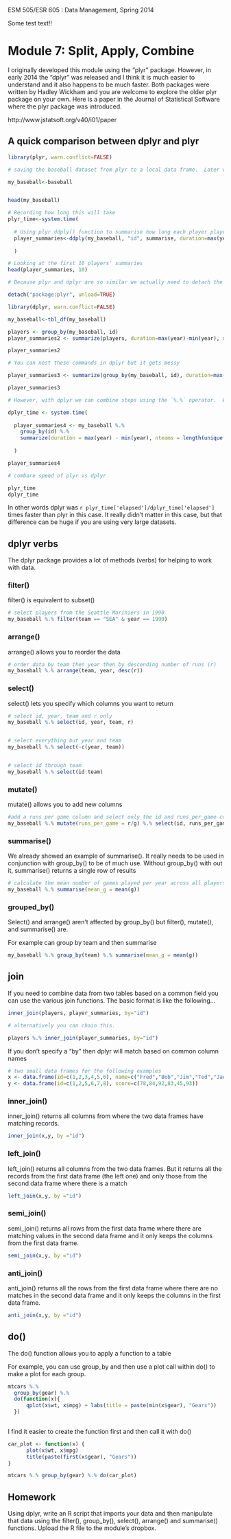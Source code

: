 ESM 505/ESR 605 : Data Management, Spring 2014

Some test text!!

Module 7: Split, Apply, Combine
====================

I originally developed this module using the "plyr" package.  However, in early 2014 the "dplyr" was released and I think it is much easier to understand and it also happens to be much faster.  Both packages were written by Hadley Wickham and you are welcome to explore the older plyr package on your own.  Here is a paper in the Journal of Statistical Software where the plyr package was introduced.

http://www.jstatsoft.org/v40/i01/paper

## A quick comparison between dplyr and plyr

```r

library(plyr, warn.conflict=FALSE)

# saving the baseball dataset from plyr to a local data frame.  Later we will detach the plyr library when we load dplyr and we'll loose the baseball data otherwise. 

my_baseball<-baseball


head(my_baseball)

# Recording how long this will take
plyr_time<-system.time(
  
  # Using plyr ddply() function to summarise how long each player played baseball and how many teams he was on
  player_summaries<-ddply(my_baseball, "id", summarise, duration=max(year)-min(year), nteams=length(unique(team)))
  
  )

# Looking at the first 10 players' summaries
head(player_summaries, 10)


```


```r

# Because plyr and dplyr are so similar we actually need to detach the plyr package before we can load the dplyr package properly

detach("package:plyr", unload=TRUE)

library(dplyr, warn.conflict=FALSE)

my_baseball<-tbl_df(my_baseball)

players <- group_by(my_baseball, id)
player_summaries2 <- summarize(players, duration=max(year)-min(year), nteams=length(unique(team)))

player_summaries2

# You can nest these commands in dplyr but it gets messy

player_summaries3 <- summarize(group_by(my_baseball, id), duration=max(year)-min(year), nteams=length(unique(team)))

player_summaries3

# However, with dplyr we can combine steps using the `%.%` operator.  When using the `%.%` operator you don't need to include the name of the data table inside the function call.  (i.e.   "mydata %.% filter(x==10)"  is the same as "filter(mydata, x==10)".  

dplyr_time <- system.time(
  
  player_summaries4 <- my_baseball %.% 
    group_by(id) %.% 
    summarize(duration = max(year) - min(year), nteams = length(unique(team)))
  
  )

player_summaries4

# combare speed of plyr vs dplyr

plyr_time
dplyr_time

```
In other words dplyr was `r plyr_time['elapsed']/dplyr_time['elapsed']` times faster than plyr in this case. It really didn't matter in this case, but that difference can be huge if you are using very large datasets.

## dplyr verbs

The dplyr package provides a lot of methods (verbs) for helping to work with data.

### filter()

filter() is equivalent to subset()

```r
# select players from the Seattle Mariniers in 1990
my_baseball %.% filter(team == "SEA" & year == 1990)

```


### arrange()

arrange() allows you to reorder the data


```r

# order data by team then year then by descending number of runs (r) 
my_baseball %.% arrange(team, year, desc(r))

```

### select()

select() lets you specify which columns you want to return


```r
# select id, year, team and r only
my_baseball %.% select(id, year, team, r)


# select everything but year and team
my_baseball %.% select(-c(year, team)) 


# select id through team
my_baseball %.% select(id:team)


```

### mutate()
mutate() allows you to add new columns
```r
#add a runs per game column and select only the id and runs_per_game column for return
my_baseball %.% mutate(runs_per_game = r/g) %.% select(id, runs_per_game)


```
### summarise()
We already showed an example of summarise().  It really needs to be used in conjunction with group_by() to be of much use.  Without group_by() with out it, summarise() returns a single row of results

```r
# calculate the mean number of games played per year across all players
my_baseball %.% summarise(mean_g = mean(g))
```

### grouped_by()

Select() and arrange() aren't affected by group_by() but filter(), mutate(), and summarise() are.

For example can group by team and then summarise

```r

my_baseball %.% group_by(team) %.% summarise(mean_g = mean(g))

```

## join
If you need to combine data from two tables based on a common field you can use the various join functions. The basic format is like the following...

```r
inner_join(players, player_summaries, by="id")

# alternatively you can chain this.

players %.% inner_join(player_summaries, by="id")

```

If you don't specify a "by" then dplyr will match based on common column names

```r
# two small data frames for the following examples
x <- data.frame(id=c(1,2,3,4,5,6), name=c("Fred","Bob","Jim","Ted","Jane","Sue"))
y <- data.frame(id=c(1,2,5,6,7,8), score=c(78,84,92,83,45,93))

```


### inner_join()
inner_join() returns all columns from where the two data frames have matching records.

```r

inner_join(x,y, by ="id")

```

### left_join()
left_join() returns all columns from the two data frames.  But it returns all the records from the first data frame (the left one) and only those from the second data frame where there is a match

```r

left_join(x,y, by ="id")

```

### semi_join()
semi_join() returns all rows from the first data frame where there are matching values in the second data frame and it only keeps the columns from the first data frame.

```r

semi_join(x,y, by ="id")

```
### anti_join()
anti_join() returns all the rows from the first data frame where there are no matches in the second data frame and it only keeps the columns in the first data frame.

```r

anti_join(x,y, by ="id")

```

## do()

The do() function allows you to apply a function to a table

For example, you can use group_by and then use a plot call within do() to make a plot for each group.


```r


mtcars %.%
  group_by(gear) %.%
  do(function(x){
      qplot(x$wt, x$mpg) + labs(title = paste(min(x$gear), "Gears"))
  })
  
```
I find it easier to create the function first and then call it with do()

```r
car_plot <- function(x) {
      plot(x$wt, x$mpg)
      title(paste(first(x$gear), "Gears"))
}

mtcars %.% group_by(gear) %.% do(car_plot)

```



## Homework

Using dplyr, write an R script that imports your data and then manipulate that data using the filter(), group_by(), select(), arrange() and summarise() functions.  Upload the R file to the module's dropbox.




